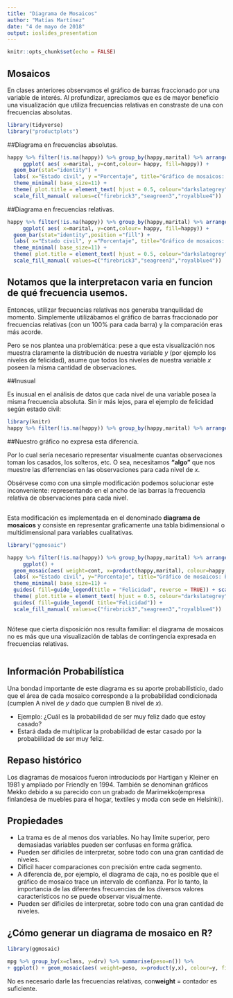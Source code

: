 ```yaml
---
title: "Diagrama de Mosaicos"
author: "Matías Martínez"
date: "4 de mayo de 2018"
output: ioslides_presentation
---
```


```r
knitr::opts_chunk$set(echo = FALSE)
```

## Mosaicos


En clases anteriores observamos el gráfico de barras fraccionado por una variable de interés. Al profundizar, apreciamos que es de mayor beneficio una visualización que utiliza frecuencias relativas en constraste de una con frecuencias absolutas.

```r
library(tidyverse)
library("productplots")
```


##Diagrama en frecuencias absolutas.
```r
happy %>% filter(!is.na(happy)) %>% group_by(happy,marital) %>% arrange(marital)%>% group_by(marital,happy) %>% summarise(cont=n()) %>% drop_na() %>%
     ggplot( aes( x=marital, y=cont,colour= happy, fill=happy)) + 
  geom_bar(stat="identity") +
  labs( x="Estado civil", y ="Porcentaje", title="Gráfico de mosaicos: Porcentaje niveles de felicidad según estado civil") +
  theme_minimal( base_size=11) +
  theme( plot.title = element_text( hjust = 0.5, colour="darkslategrey", size=13.7, face="plain")) +
  scale_fill_manual( values=c("firebrick3","seagreen3","royalblue4"))
```

##Diagrama en frecuencias relativas.
```r
happy %>% filter(!is.na(happy)) %>% group_by(happy,marital) %>% arrange(marital)%>% group_by(marital,happy) %>% summarise(cont=n()) %>% drop_na() %>%
     ggplot( aes( x=marital, y=cont,colour= happy, fill=happy)) + 
  geom_bar(stat="identity",position ="fill") +
  labs( x="Estado civil", y ="Porcentaje", title="Gráfico de mosaicos: Porcentaje niveles de felicidad según estado civil") +
  theme_minimal( base_size=11) +
  theme( plot.title = element_text( hjust = 0.5, colour="darkslategrey", size=13.7, face="plain")) +
  scale_fill_manual( values=c("firebrick3","seagreen3","royalblue4"))
```


## Notamos que la interpretacon varia en funcion de qué frecuencia usemos.

Entonces, utilizar frecuencias relativas nos generaba tranquilidad de momento. Simplemente utilizábamos el gráfico de barras fraccionado por frecuencias relativas (con un 100% para cada barra) y la comparación eras más acorde.
 
Pero se nos plantea una problemática: pese a que esta visualización nos muestra claramente la distribución de nuestra variable *y* (por ejemplo los niveles de felicidad), asume que todos los niveles de nuestra variable *x* poseen la misma cantidad de observaciones.


##Inusual 

Es inusual en el análisis de datos que cada nivel de una variable posea la misma frecuencia absoluta. Sin ir más lejos, para el ejemplo de felicidad según estado civil:


```r
library(knitr)
happy %>% filter(!is.na(happy)) %>% group_by(happy,marital) %>% arrange(marital)%>% group_by(marital) %>% summarise(cont=n()) %>% mutate(percent=round((cont/sum(cont)*100),2)) %>% drop_na() %>% kable()
```

##Nuestro gráfico no expresa esta diferencia. 

Por lo cual sería necesario representar visualmente cuantas observaciones toman los casados, los solteros, etc. O sea, necesitamos **"algo"** que nos muestre las diferrencias en las observaciones para cada nivel de *x*.

Obsérvese como con una simple modificación podemos solucionar este inconveniente: representando en el ancho de las barras la frecuencia relativa de observaciones para cada nivel.


## 
Esta modificación es implementada en el denominado **diagrama de mosaicos** y consiste en representar graficamente una tabla bidimensional o multidimensional para variables cualitativas.

```r
library("ggmosaic")
```

```r
happy %>% filter(!is.na(happy)) %>% group_by(happy,marital) %>% arrange(marital)%>% group_by(marital,happy) %>% summarise(cont=n()) %>% drop_na() %>%
     ggplot() +
  geom_mosaic(aes( weight=cont, x=product(happy,marital), colour=happy, fill=happy)) +
  labs( x="Estado civil", y="Porcentaje", title="Gráfico de mosaicos: Porcentaje niveles de felicidad según estado civil") +
  theme_minimal( base_size=11) +
  guides( fill=guide_legend(title = "Felicidad", reverse = TRUE)) + scale_x_productlist( labels=labels) +
  theme( plot.title = element_text( hjust = 0.5, colour="darkslategrey", size=13.7, face="plain")) +
  guides( fill=guide_legend( title="Felicidad")) +
  scale_fill_manual( values=c("firebrick3","seagreen3","royalblue4"))
```

##
Nótese que cierta disposición nos resulta familiar: el diagrama de mosaicos no es más que una visualización de tablas de contingencia expresada en frecuencias relativas.

```r
```

## Información Probabilística

Una bondad importante de este diagrama es su aporte probabilísticio, dado que el área de cada mosaico corresponde a la probabilidad condicionada (cumplen A nivel de *y* dado que cumplen B nivel de *x*). 

- Ejemplo: ¿Cuál es la probabilidad de ser muy feliz dado que estoy casado?
- Estará dada de multiplicar la probabilidad de estar casado por la probabiilidad de ser muy feliz.
 
## Repaso histórico
 
Los diagramas de mosaicos fueron introduciods por Hartigan y Kleiner en 1981 y ampliado por Friendly en 1994. También se denominan gráficos Mekko debido a su parecido con un grabado de Marimekko(empresa finlandesa de muebles para el hogar, textiles y moda con sede en Helsinki).

## **Propiedades**

- La trama es de al menos dos variables. No hay límite superior, pero demasiadas variables pueden ser confusas en forma gráfica.
- Pueden ser dificiles de interpretar, sobre todo con una gran cantidad de niveles.
- Dificil hacer comparaciones con precisión entre cada segmento.
- A diferencia de, por ejemplo, el diagrama de caja, no es posible que el gráfico de mosaico trace un intervalo de confianza. Por lo tanto, la importancia de las diferentes frecuencias de los diversos valores característicos no se puede observar visualmente.
- Pueden ser dificiles de interpretar, sobre todo con una gran cantidad de niveles.



## ¿Cómo generar un diagrama de mosaico en R?

```r

library(ggmosaic)

mpg %>% group_by(x=class, y=drv) %>% summarise(peso=n()) %>%
+ ggplot() + geom_mosaic(aes( weight=peso, x=product(y,x), colour=y, fill=y))
```

No es necesario darle las frecuencias relativas, con**weight** = contador es suficiente.




